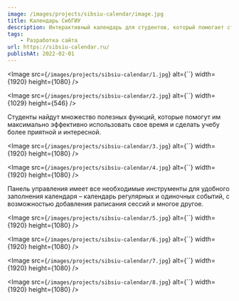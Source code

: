 ```yaml
---
image: /images/projects/sibsiu-calendar/image.jpg
title: Календарь СибГИУ
description: Интерактивный календарь для студентов, который помогает студентам организовывать свое время, отслеживать важные события и дедлайны.
tags:
    - Разработка сайта
url: https://sibsiu-calendar.ru/
publishAt: 2022-02-01
---
```


<Image
    src={`/images/projects/sibsiu-calendar/1.jpg`}
    alt={``}
    width={1920}
    height={1080}
/>

<Image
    src={`/images/projects/sibsiu-calendar/2.jpg`}
    alt={``}
    width={1029}
    height={546}
/>

<Paragraph>
    Студенты найдут множество полезных функций, которые помогут им максимально
    эффективно использовать свое время и сделать учебу более приятной и
    интересной.
</Paragraph>

<Image
    src={`/images/projects/sibsiu-calendar/3.jpg`}
    alt={``}
    width={1920}
    height={1080}
/>

<Image
    src={`/images/projects/sibsiu-calendar/4.jpg`}
    alt={``}
    width={1920}
    height={1080}
/>

<Paragraph>
    Панель управления имеет все необходимые инструменты для удобного заполнения
    календаря – календарь регулярных и одиночных событий, с возможностью
    добавления раписания сессий и многое другое.
</Paragraph>

<Image
    src={`/images/projects/sibsiu-calendar/5.jpg`}
    alt={``}
    width={1920}
    height={1080}
/>

<Image
    src={`/images/projects/sibsiu-calendar/6.jpg`}
    alt={``}
    width={1920}
    height={1080}
/>

<Image
    src={`/images/projects/sibsiu-calendar/7.jpg`}
    alt={``}
    width={1920}
    height={1080}
/>

<Image
    src={`/images/projects/sibsiu-calendar/8.jpg`}
    alt={``}
    width={1920}
    height={1080}
/>
